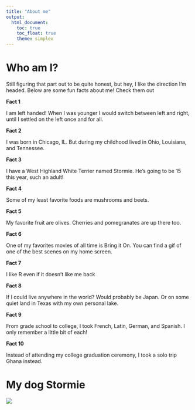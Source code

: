 ```yaml
---
title: "About me"
output: 
  html_document:
    toc: true
    toc_float: true
    theme: simplex
---
```



# Who am I?
Still figuring that part out to be quite honest, but hey, I like the direction I'm headed. Below are some fun facts about me! Check them out 


**Fact 1**

I am left handed! When I was younger I would switch between left and right, until I settled on the left once and for all. 

**Fact 2**

I was born in Chicago, IL. But during my childhood lived in Ohio, Louisiana, and Tennessee.

**Fact 3**

I have a West Highland White Terrier named Stormie. He's going to be 15 this year, such an adult!

**Fact 4**

Some of my least favorite foods are mushrooms and beets.

**Fact 5**

My favorite fruit are olives. Cherries and pomegranates are up there too.

**Fact 6**

One of my favorites movies of all time is Bring it On. You can find a gif of one of the best scenes on my home screen. 

**Fact 7**

I like R even if it doesn't like me back

**Fact 8**

If I could live anywhere in the world? Would probably be Japan. Or on some quiet land in Texas with my own personal lake.

**Fact 9**

From grade school to college, I took French, Latin, German, and Spanish. I only remember a little bit of each! 

**Fact 10**

Instead of attending my college graduation ceremony, I took a solo trip Ghana instead. 


# My dog Stormie
![](images/image-10.jpg)

















